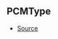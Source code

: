 ## PCMType



- [Source](https://github.com/Androz2091/discord-player/blob/3222e4d/packages/equalizer/src/utils/PCMTransformer.ts#L3)